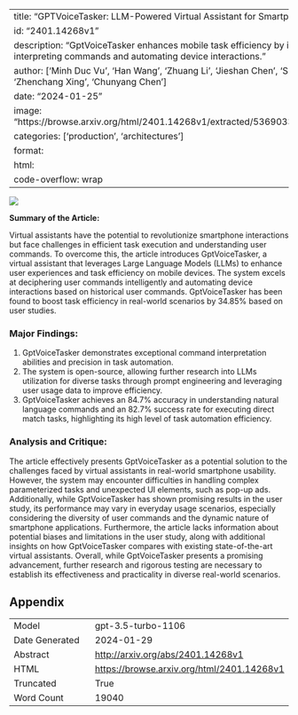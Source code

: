 
---
title: "GPTVoiceTasker: LLM-Powered Virtual Assistant for Smartphone"
id: "2401.14268v1"
description: "GptVoiceTasker enhances mobile task efficiency by intelligently interpreting commands and automating device interactions."
author: ['Minh Duc Vu', 'Han Wang', 'Zhuang Li', 'Jieshan Chen', 'Shengdong Zhao', 'Zhenchang Xing', 'Chunyang Chen']
date: "2024-01-25"
image: "https://browse.arxiv.org/html/2401.14268v1/extracted/5369033/assets/prompt.png"
categories: ['production', 'architectures']
format:
  html:
    code-overflow: wrap
---

![](https://browse.arxiv.org/html/2401.14268v1/extracted/5369033/assets/prompt.png)

**Summary of the Article:**

Virtual assistants have the potential to revolutionize smartphone interactions but face challenges in efficient task execution and understanding user commands. To overcome this, the article introduces GptVoiceTasker, a virtual assistant that leverages Large Language Models (LLMs) to enhance user experiences and task efficiency on mobile devices. The system excels at deciphering user commands intelligently and automating device interactions based on historical user commands. GptVoiceTasker has been found to boost task efficiency in real-world scenarios by 34.85% based on user studies.

### Major Findings:
1. GptVoiceTasker demonstrates exceptional command interpretation abilities and precision in task automation.
2. The system is open-source, allowing further research into LLMs utilization for diverse tasks through prompt engineering and leveraging user usage data to improve efficiency. 
3. GptVoiceTasker achieves an 84.7% accuracy in understanding natural language commands and an 82.7% success rate for executing direct match tasks, highlighting its high level of task automation efficiency.

### Analysis and Critique:
The article effectively presents GptVoiceTasker as a potential solution to the challenges faced by virtual assistants in real-world smartphone usability. However, the system may encounter difficulties in handling complex parameterized tasks and unexpected UI elements, such as pop-up ads. Additionally, while GptVoiceTasker has shown promising results in the user study, its performance may vary in everyday usage scenarios, especially considering the diversity of user commands and the dynamic nature of smartphone applications. Furthermore, the article lacks information about potential biases and limitations in the user study, along with additional insights on how GptVoiceTasker compares with existing state-of-the-art virtual assistants. Overall, while GptVoiceTasker presents a promising advancement, further research and rigorous testing are necessary to establish its effectiveness and practicality in diverse real-world scenarios.

## Appendix

|          |          |
|----------|----------|
| Model     | gpt-3.5-turbo-1106       |
| Date Generated     | 2024-01-29       |
| Abstract | [http://arxiv.org/abs/2401.14268v1](http://arxiv.org/abs/2401.14268v1)        |
| HTML     | [https://browse.arxiv.org/html/2401.14268v1](https://browse.arxiv.org/html/2401.14268v1)       |
| Truncated       | True       |
| Word Count       | 19040       |